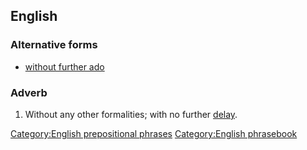 ==English==

===Alternative forms===
* [[without further ado]]

===Adverb===
{{infl|en|adverb|head=[[with]] [[no]] [[further]] [[ado]]}}

# {{idiom}} Without any other formalities; with no further [[delay]].

[[Category:English prepositional phrases]]
[[Category:English phrasebook]]